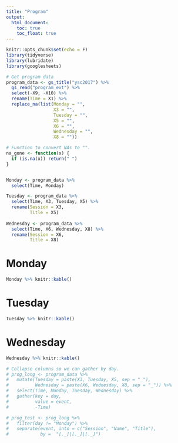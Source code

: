 ```yaml
---
title: "Program"
output:
  html_document:
    toc: true
    toc_float: true
---
```


```r
knitr::opts_chunk$set(echo = F)
library(tidyverse)
library(lubridate)
library(googlesheets)

# Get program data
program_data <- gs_title("ysc2017") %>%
  gs_read("program_ext") %>% 
  select(-X9, -X10) %>% 
  rename(Time = X1) %>% 
  replace_na(list(Monday = "",
                  X3 = "",
                  Tuesday = "",
                  X5 = "",
                  X6 = "",
                  Wednesday = "",
                  X8 = ""))


```

```r
# Function to convert NAs to "".
na_gone <- function(x) {
  if (is.na(x)) return(" ")
}


Monday <- program_data %>% 
  select(Time, Monday) 

Tuesday <- program_data %>% 
  select(Time, X3, Tuesday, X5) %>% 
  rename(Session = X3,
         Title = X5)
  
Wednesday <- program_data %>% 
  select(Time, X6, Wednesday, X8) %>% 
  rename(Session = X6,
         Title = X8)

```


# Monday 

```r
Monday %>% knitr::kable()
```

# Tuesday

```r
Tuesday %>% knitr::kable()
```

# Wednesday

```r
Wednesday %>% knitr::kable()
```


```r
# Collapse columns so we can gather by day.
# prog_long <- program_data %>% 
#   mutate(Tuesday = paste(X3, Tuesday, X5, sep = "_"),
#          Wednesday = paste(X6, Wednesday, X8, sep = "_")) %>% 
#   select(Time, Monday, Tuesday, Wednesday) %>% 
#   gather(key = day,
#          value = event,
#          -Time) 

# prog_test <- prog_long %>%
#   filter(day != "Monday") %>% 
#   separate(event, into = c("Session", "Name", "Title"), 
#            by =  "[._]|[._]|[._]")


```
